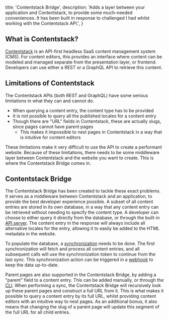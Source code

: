   title: 'Contentstack Bridge',
  description:
    'Adds a layer between your application and Contentstack, to provide some much-needed conveniences. It has been built in response to challenged I had whilst working with the Contentstack API.',
}

## What is Contentstack?

[Contentstack](https://www.contentstack.com/platforms/headless-cms) is an API-first headless SaaS content management system (CMS).
For content editors, this provides an interface where content can
be modeled and managed separate from the presentation layer, or frontend.
Developers can use either a REST or a GraphQL API to retrieve this content.

## Limitations of Contentstack

The Contentstack APIs (both REST and GraphQL) have some
serious limitations in what they can and cannot do.

- When querying a content entry, the content type has to be provided
- It is not possible to query all the published locales for a content entry
- Though there are "URL" fields in Contentstack, these are actually slugs, since pages cannot have parent pages
  - This makes it impossible to nest pages in Contentstack in a way that is intuitive for content editors

These limitations make it very difficult to use the API to create a performant website.
Because of these limitations, there needs to be some
middleware layer between Contentstack and the website you want to create.
This is where the Contentstack Bridge comes in.

## Contentstack Bridge

The Contentstack Bridge has been created to tackle these exact problems.
It serves as a middleware between Contentstack and an application,
to provide the best developer experience possible.
A subset of all content entries are stored in its own database,
in a way that any content entry can be retrieved without needing to specify the content type.
A developer can choose to either query it directly from the database,
or through the built-in [API server](https://dobefu.github.io/csb/api-server/index.html).
The content entry in the response will always include all alternative locales for the entry,
allowing it to easily be added to the HTML metadata in the website.

To populate the database, a [synchronization](https://www.contentstack.com/docs/developers/apis/content-delivery-api#synchronization) needs to be done.
The first synchronization will fetch and process all content entries,
and all subsequent calls will use the synchronization token to continue from the last sync.
This synchronization action can be triggered in a [webhook](https://www.contentstack.com/docs/developers/set-up-webhooks/about-webhooks) to keep the data up-to-date.

Parent pages are also supported in the Contentstack Bridge, by adding a "parent" field to a content entry.
This can be added manually, or through the [CLI](https://dobefu.github.io/csb/cli/index.html).
When performing a sync, the Contentstack Bridge will recursively
look up these parent pages and construct a full URL from it.
This is what makes it possible to query a content entry by its full URL,
whilst providing content editors with an intuitive way to nest pages.
As an additional bonus, it also means that changing the slug of a parent page
will update this segment of the full URL for all child entries.
